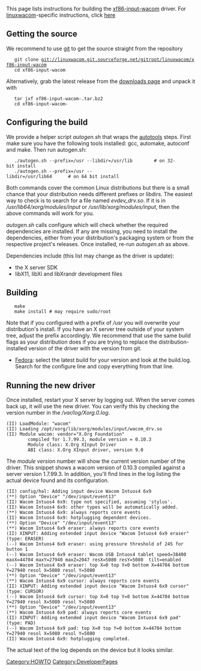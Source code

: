 This page lists instructions for building the [[xf86-input-wacom]] driver.
For [[linuxwacom]]-specific instructions, click [[Building linuxwacom|here]]

== Getting the source ==
We recommend to use [[Using Git|git]] to get the source straight from the repository
    git clone git://linuxwacom.git.sourceforge.net/gitroot/linuxwacom/xf86-input-wacom
    cd xf86-input-wacom

Alternatively, grab the latest release from the [https://sourceforge.net/projects/linuxwacom/files/xf86-input-wacom/ downloads page] and unpack it with
    tar jxf xf86-input-wacom-<version number>.tar.bz2
    cd xf86-input-wacom-<version-number>

== Configuring the build ==
We provide a helper script ''autogen.sh'' that wraps the [http://en.wikipedia.org/wiki/GNU_build_system autotools] steps.
First make sure you have the following tools installed: gcc, automake, autoconf and make.
Then run autogen.sh:

    ./autogen.sh --prefix=/usr --libdir=/usr/lib        # on 32-bit install
    ./autogen.sh --prefix=/usr --libdir=/usr/lib64      # on 64 bit install

{{Warning|reason=If you are building from tarball, use ''./configure'' instead of ''./autogen.sh''. This will be fixed in the driver soon.}}

Both commands cover the common Linux distributions but there is a small chance
that your distribution needs different prefixes or libdirs. The easiest way to
check is to search for a file named ''evdev_drv.so''. If it is in
''/usr/lib64/xorg/modules/input'' or ''/usr/lib/xorg/modules/input'', then the
above commands will work for you.

''autogen.sh'' calls configure which will check whether the required
dependencies are installed. If any are missing, you need to install the
dependencies, either from your distribution's packaging system or from the
respective project's releases. Once installed, re-run ''autogen.sh'' as above.

Dependencies include (this list may change as the driver is update):
* the X server SDK
* libX11, libXi and libXrandr development files

== Building ==
    make
    make install # may require sudo/root

Note that if you configured with a prefix of ''/usr'' you will overwrite your
distribution's install. If you have an X server tree outside of your system
tree, adjust the prefix accordingly.
We recommend that  use the same build flags as your distribution does if you
are trying to replace the distribution-installed version of the driver with the
version from git.

* [http://koji.fedoraproject.org/koji/packageinfo?packageID=9537 Fedora]: select the latest build for your version and look at the build.log. Search for the configure line and copy everything from that line. 

== Running the new driver ==
Once installed, restart your X server by logging out. When the server comes back up, it will use the new driver. You can verify this by checking the version number in the ''/var/log/Xorg.0.log''.

<pre>
(II) LoadModule: "wacom"
(II) Loading /opt/xorg/lib/xorg/modules/input/wacom_drv.so
(II) Module wacom: vendor="X.Org Foundation"
        compiled for 1.7.99.3, module version = 0.10.3
        Module class: X.Org XInput Driver
        ABI class: X.Org XInput driver, version 9.0
</pre>

The ''module version'' number will show the current version number of the
driver. This snippet shows a wacom version of 0.10.3 compiled against a server
version 1.7.99.3. In addition, you'll find lines in the log listing the actual
device found and its configuration. 

<pre>
(II) config/hal: Adding input device Wacom Intuos4 6x9
(**) Option "Device" "/dev/input/event13"
(II) Wacom Intuos4 6x9: type not specified, assuming 'stylus'.
(II) Wacom Intuos4 6x9: other types will be automatically added.
(**) Wacom Intuos4 6x9: always reports core events
(II) Wacom Intuos4 6x9: hotplugging dependent devices.
(**) Option "Device" "/dev/input/event13"
(**) Wacom Intuos4 6x9 eraser: always reports core events
(II) XINPUT: Adding extended input device "Wacom Intuos4 6x9 eraser" (type: ERASER)
(--) Wacom Intuos4 6x9 eraser: using pressure threshold of 245 for button 1
(--) Wacom Intuos4 6x9 eraser: Wacom USB Intuos4 tablet speed=38400 maxX=44704 maxY=27940 maxZ=2047 resX=5080 resY=5080  tilt=enabled
(--) Wacom Intuos4 6x9 eraser: top X=0 top Y=0 bottom X=44704 bottom Y=27940 resol X=5080 resol Y=5080
(**) Option "Device" "/dev/input/event13"
(**) Wacom Intuos4 6x9 cursor: always reports core events
(II) XINPUT: Adding extended input device "Wacom Intuos4 6x9 cursor" (type: CURSOR)
(--) Wacom Intuos4 6x9 cursor: top X=0 top Y=0 bottom X=44704 bottom Y=27940 resol X=5080 resol Y=5080
(**) Option "Device" "/dev/input/event13"
(**) Wacom Intuos4 6x9 pad: always reports core events
(II) XINPUT: Adding extended input device "Wacom Intuos4 6x9 pad" (type: PAD)
(--) Wacom Intuos4 6x9 pad: top X=0 top Y=0 bottom X=44704 bottom Y=27940 resol X=5080 resol Y=5080
(II) Wacom Intuos4 6x9: hotplugging completed.
</pre>

The actual text of the log depends on the device but it looks similar. 

[[Category:HOWTO]]
[[Category:DeveloperPages]]